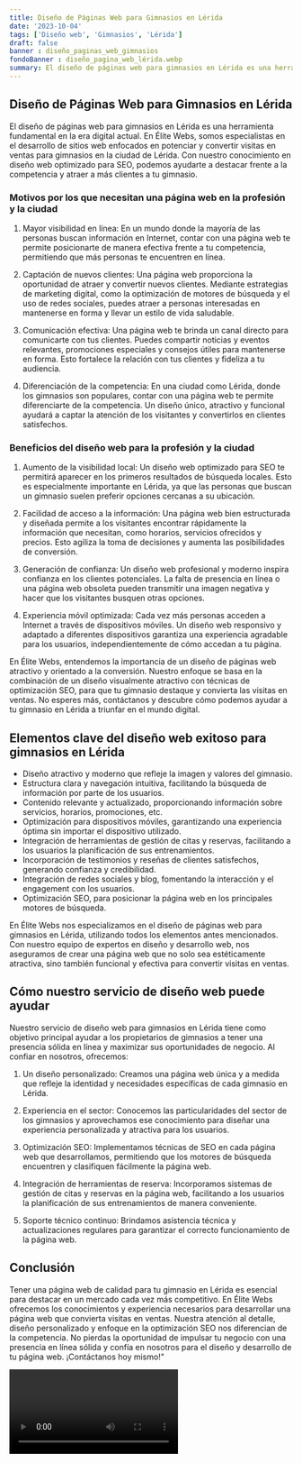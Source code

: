 ```yaml
---
title: Diseño de Páginas Web para Gimnasios en Lérida
date: '2023-10-04'
tags: ['Diseño web', 'Gimnasios', 'Lérida']
draft: false
banner : diseño_paginas_web_gimnasios
fondoBanner : diseño_pagina_web_lérida.webp
summary: El diseño de páginas web para gimnasios en Lérida es una herramienta fundamental en la era digital actual. En Élite Webs, somos especialistas en el desarrollo de sitios web enfocados en potenciar y convertir visitas en ventas para gimnasios en la ciudad de Lérida. Con nuestro conocimiento en diseño web optimizado para SEO, podemos ayudarte a destacar frente a la competencia y atraer a más clientes a tu gimnasio.
---
```


## Diseño de Páginas Web para Gimnasios en Lérida

El diseño de páginas web para gimnasios en Lérida es una herramienta fundamental en la era digital actual. En Élite Webs, somos especialistas en el desarrollo de sitios web enfocados en potenciar y convertir visitas en ventas para gimnasios en la ciudad de Lérida. Con nuestro conocimiento en diseño web optimizado para SEO, podemos ayudarte a destacar frente a la competencia y atraer a más clientes a tu gimnasio.

### Motivos por los que necesitan una página web en la profesión y la ciudad

1. Mayor visibilidad en línea: En un mundo donde la mayoría de las personas buscan información en Internet, contar con una página web te permite posicionarte de manera efectiva frente a tu competencia, permitiendo que más personas te encuentren en línea.

2. Captación de nuevos clientes: Una página web proporciona la oportunidad de atraer y convertir nuevos clientes. Mediante estrategias de marketing digital, como la optimización de motores de búsqueda y el uso de redes sociales, puedes atraer a personas interesadas en mantenerse en forma y llevar un estilo de vida saludable.

3. Comunicación efectiva: Una página web te brinda un canal directo para comunicarte con tus clientes. Puedes compartir noticias y eventos relevantes, promociones especiales y consejos útiles para mantenerse en forma. Esto fortalece la relación con tus clientes y fideliza a tu audiencia.

4. Diferenciación de la competencia: En una ciudad como Lérida, donde los gimnasios son populares, contar con una página web te permite diferenciarte de la competencia. Un diseño único, atractivo y funcional ayudará a captar la atención de los visitantes y convertirlos en clientes satisfechos.

### Beneficios del diseño web para la profesión y la ciudad

1. Aumento de la visibilidad local: Un diseño web optimizado para SEO te permitirá aparecer en los primeros resultados de búsqueda locales. Esto es especialmente importante en Lérida, ya que las personas que buscan un gimnasio suelen preferir opciones cercanas a su ubicación.

2. Facilidad de acceso a la información: Una página web bien estructurada y diseñada permite a los visitantes encontrar rápidamente la información que necesitan, como horarios, servicios ofrecidos y precios. Esto agiliza la toma de decisiones y aumenta las posibilidades de conversión.

3. Generación de confianza: Un diseño web profesional y moderno inspira confianza en los clientes potenciales. La falta de presencia en línea o una página web obsoleta pueden transmitir una imagen negativa y hacer que los visitantes busquen otras opciones.

4. Experiencia móvil optimizada: Cada vez más personas acceden a Internet a través de dispositivos móviles. Un diseño web responsivo y adaptado a diferentes dispositivos garantiza una experiencia agradable para los usuarios, independientemente de cómo accedan a tu página.

En Élite Webs, entendemos la importancia de un diseño de páginas web atractivo y orientado a la conversión. Nuestro enfoque se basa en la combinación de un diseño visualmente atractivo con técnicas de optimización SEO, para que tu gimnasio destaque y convierta las visitas en ventas. No esperes más, contáctanos y descubre cómo podemos ayudar a tu gimnasio en Lérida a triunfar en el mundo digital.

<GifSeo />

<Cta />

## Elementos clave del diseño web exitoso para gimnasios en Lérida

- Diseño atractivo y moderno que refleje la imagen y valores del gimnasio.
- Estructura clara y navegación intuitiva, facilitando la búsqueda de información por parte de los usuarios.
- Contenido relevante y actualizado, proporcionando información sobre servicios, horarios, promociones, etc.
- Optimización para dispositivos móviles, garantizando una experiencia óptima sin importar el dispositivo utilizado.
- Integración de herramientas de gestión de citas y reservas, facilitando a los usuarios la planificación de sus entrenamientos.
- Incorporación de testimonios y reseñas de clientes satisfechos, generando confianza y credibilidad.
- Integración de redes sociales y blog, fomentando la interacción y el engagement con los usuarios.
- Optimización SEO, para posicionar la página web en los principales motores de búsqueda.

En Élite Webs nos especializamos en el diseño de páginas web para gimnasios en Lérida, utilizando todos los elementos antes mencionados. Con nuestro equipo de expertos en diseño y desarrollo web, nos aseguramos de crear una página web que no solo sea estéticamente atractiva, sino también funcional y efectiva para convertir visitas en ventas.

## Cómo nuestro servicio de diseño web puede ayudar

Nuestro servicio de diseño web para gimnasios en Lérida tiene como objetivo principal ayudar a los propietarios de gimnasios a tener una presencia sólida en línea y maximizar sus oportunidades de negocio. Al confiar en nosotros, ofrecemos:

1. Un diseño personalizado: Creamos una página web única y a medida que refleje la identidad y necesidades específicas de cada gimnasio en Lérida.

2. Experiencia en el sector: Conocemos las particularidades del sector de los gimnasios y aprovechamos ese conocimiento para diseñar una experiencia personalizada y atractiva para los usuarios.

3. Optimización SEO: Implementamos técnicas de SEO en cada página web que desarrollamos, permitiendo que los motores de búsqueda encuentren y clasifiquen fácilmente la página web.

4. Integración de herramientas de reserva: Incorporamos sistemas de gestión de citas y reservas en la página web, facilitando a los usuarios la planificación de sus entrenamientos de manera conveniente.

5. Soporte técnico continuo: Brindamos asistencia técnica y actualizaciones regulares para garantizar el correcto funcionamiento de la página web.

## Conclusión

Tener una página web de calidad para tu gimnasio en Lérida es esencial para destacar en un mercado cada vez más competitivo. En Élite Webs ofrecemos los conocimientos y experiencia necesarios para desarrollar una página web que convierta visitas en ventas. Nuestra atención al detalle, diseño personalizado y enfoque en la optimización SEO nos diferencian de la competencia. No pierdas la oportunidad de impulsar tu negocio con una presencia en línea sólida y confía en nosotros para el diseño y desarrollo de tu página web. ¡Contáctanos hoy mismo!"

<Video />

<CtaBot job='Gimnasios' city='Lérida'/>

<Gmaps query='Lérida+españa+maps' />